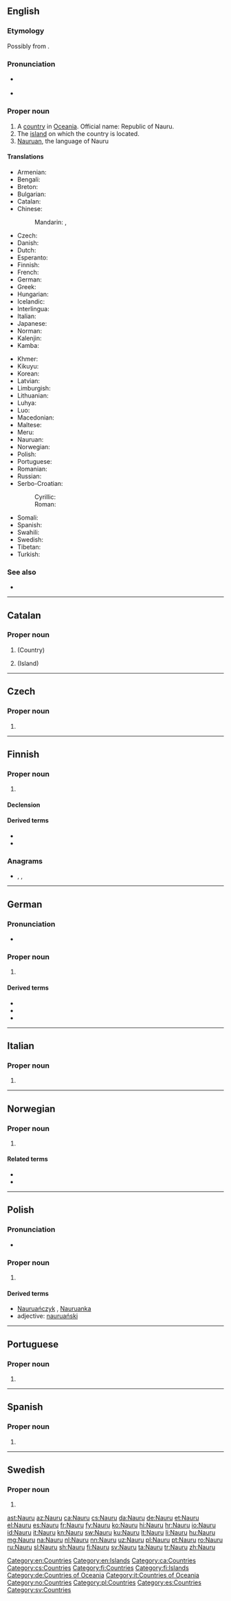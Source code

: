 {{also|nauru}}
==English==
{{wikipedia}}

===Etymology===
Possibly from {{etyl|na|en}} {{m|na|anáoero||I go to the beach}}.

===Pronunciation===
* {{a|UK|US}} {{IPA|/nɑːˈuː.ruː/|/ˈnaʊ.ru/|lang=en}}
* {{audio|en-us-Nauru.ogg|Audio (US)|lang=en}}

===Proper noun===
{{en-proper noun}}

# A [[country]] in [[Oceania]]. Official name: Republic of Nauru.
# The [[island]] on which the country is located.
# [[Nauruan]], the language of Nauru

====Translations====
{{trans-top|Republic of Nauru}}
* Armenian: {{t|hy|Նաուրու}}
* Bengali: {{t|bn|নাউরু}}
* Breton: {{t|br|Nauru}}
* Bulgarian: {{t|bg|Науру|tr=Naúru}}
* Catalan: {{t+|ca|Nauru}}
* Chinese:
*: Mandarin: {{t+|cmn|瑙魯|sc=Hani}}, {{t|cmn|瑙鲁|tr=Nǎolǔ|sc=Hani}}
* Czech: {{t+|cs|Nauru}}
* Danish: {{t+|da|Nauru}}
* Dutch: {{t+|nl|Nauru}}
* Esperanto: {{t|eo|Nauro}}
* Finnish: {{t+|fi|Nauru}}
* French: {{t+|fr|Nauru}}
* German: {{t+|de|Nauru}}
* Greek: {{t+|el|Ναουρού|n}}
* Hungarian: {{t+|hu|Nauru}}
* Icelandic: {{t+|is|Nárú|n}}
* Interlingua: {{t|ia|Nauru}}
* Italian: {{t+|it|Nauru}}
* Japanese: {{t|ja|ナウル|tr=Nauru}}
* Norman: {{t|nrf|Nauru}}
* Kalenjin: {{t|kln|Nauru}}
* Kamba: {{t|kam|Nauru}}
{{trans-mid}}
* Khmer: {{t|km|ណូរុ|tr=nooru|sc=Khmr}}
* Kikuyu: {{t|ki|Nauru}}
* Korean: {{t+|ko|나우루|sc=Kore}}
* Latvian: {{t|lv|Nauru}}
* Limburgish: {{t+|li|Nachoeroe}}
* Lithuanian: {{t+|lt|Nauru}}
* Luhya: {{t|luy|Nauru}}
* Luo: {{t|luo|Nauru}}
* Macedonian: {{t|mk|Науру|n|tr=Náuru}}
* Maltese: {{t|mt|Nawru}}
* Meru: {{t|mer|Nauru}}
* Nauruan: {{t+|na|Naoero}}
* Norwegian: {{t|no|Nauru}}
* Polish: {{t+|pl|Nauru}}
* Portuguese: {{t+|pt|Nauru|m}}
* Romanian: {{t+|ro|Nauru|n}}
* Russian: {{t+|ru|Нау́ру}}
* Serbo-Croatian:
*: Cyrillic: {{t|sh|Науру|m}}
*: Roman: {{t+|sh|Nauru|m}}
* Somali: {{t|so|Nawru}}
* Spanish: {{t+|es|Nauru|m}}
* Swahili: {{t+|sw|Nauru}}
* Swedish: {{t+|sv|Nauru}}
* Tibetan: {{t|bo|ནའུ་རུ།}}
* Turkish: {{t+|tr|Nauru}}
{{trans-bottom}}

===See also===
* {{l|en|Appendix:Countries of the world|Countries of the world}}

[[Category:en:Countries]]
[[Category:en:Islands]]

----

==Catalan==

===Proper noun===
{{ca-proper noun|m}}

# {{l|en|Nauru}} (Country)
# {{l|en|Nauru}} (Island)

[[Category:ca:Countries]]

----

==Czech==

===Proper noun===
{{cs-proper noun|g=}}

# {{l|en|Nauru}}

[[Category:cs:Countries]]

----

==Finnish==
{{wikipedia|lang=fi}}

===Proper noun===
{{fi-proper noun}}

# {{l|en|Nauru}}

====Declension====
{{fi-decl-valo|n=sg|Naur|||u|a}}

====Derived terms====
* {{l|fi|nauru}}
* {{l|fi|naurulainen}}

===Anagrams===
* {{l|fi|ruuan}}, {{l|fi|ruuna}}, {{l|fi|uurna}}

[[Category:fi:Countries]]
[[Category:fi:Islands]]

----

==German==
{{wikipedia|lang=de}}

===Pronunciation===
* {{audio|De-Nauru fcm.ogg|Audio (Germany)|lang=de}}

===Proper noun===
{{de-proper noun|n}}

# {{l|en|Nauru}}

====Derived terms====
* {{l|de|Nauruer}}
* {{l|de|Nauruerin}}
* {{l|de|nauruisch}}

[[Category:de:Countries of Oceania]]

----

==Italian==
{{wikipedia|lang=it}}

===Proper noun===
{{it-proper noun|m}}

# {{l|en|Nauru}}

[[Category:it:Countries of Oceania]]

----

==Norwegian==

===Proper noun===
{{no-proper noun}}

# {{l|en|Nauru}}

====Related terms====
* {{l|no|nauruer}}
* {{l|no|naurisk}}

[[Category:no:Countries]]

----

==Polish==

===Pronunciation===
* {{IPA|/ˈnawru/|lang=pl}}

===Proper noun===
{{head|pl|proper noun|g=n|undeclinable}}

# {{l|en|Nauru}}

====Derived terms====
* [[Nauruańczyk]] {{g|m}}, [[Nauruanka]] {{g|f}}
* adjective: [[nauruański]]

[[Category:pl:Countries]]

----

==Portuguese==

===Proper noun===
{{pt-proper noun|m}}

# {{place|pt|island/and/country|continent/Oceania|t1=Nauru}}

----

==Spanish==
{{wikipedia|lang=es}}

===Proper noun===
{{es-proper noun|m}}

# {{l|en|Nauru}}

[[Category:es:Countries]]

----

==Swedish==

===Proper noun===
{{head|sv|proper noun}}

# {{l|en|Nauru}}

[[Category:sv:Countries]]

[[ast:Nauru]]
[[az:Nauru]]
[[ca:Nauru]]
[[cs:Nauru]]
[[da:Nauru]]
[[de:Nauru]]
[[et:Nauru]]
[[el:Nauru]]
[[es:Nauru]]
[[fr:Nauru]]
[[fy:Nauru]]
[[ko:Nauru]]
[[hi:Nauru]]
[[hr:Nauru]]
[[io:Nauru]]
[[id:Nauru]]
[[it:Nauru]]
[[kn:Nauru]]
[[sw:Nauru]]
[[ku:Nauru]]
[[lt:Nauru]]
[[li:Nauru]]
[[hu:Nauru]]
[[mg:Nauru]]
[[na:Nauru]]
[[nl:Nauru]]
[[nn:Nauru]]
[[uz:Nauru]]
[[pl:Nauru]]
[[pt:Nauru]]
[[ro:Nauru]]
[[ru:Nauru]]
[[sl:Nauru]]
[[sh:Nauru]]
[[fi:Nauru]]
[[sv:Nauru]]
[[ta:Nauru]]
[[tr:Nauru]]
[[zh:Nauru]]